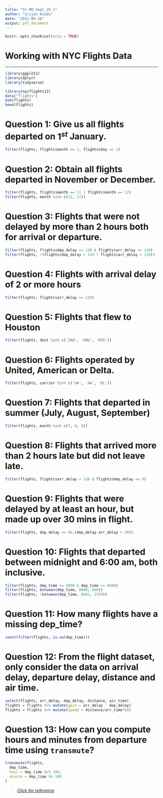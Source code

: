 ```yaml
---
title: "SC-MD_Sept_26-1"
author: "Srijan Kundu"
date: "2022-09-26"
output: pdf_document
---
```


```r
knitr::opts_chunk$set(echo = TRUE)
```
# Working with NYC Flights Data

---


```r
library(ggplot2)
library(dplyr)
library(tidyverse)
```


```r
library(nycflights13)
data("flights")
dim(flights)
head(flights)
```

# Question 1: Give us all flights departed on $1^{st}$ January.

```r
filter(flights, flights$month == 1, flights$day == 1)
```
# Question 2: Obtain all flights departed in November or December.
```r
filter(flights, flights$month == 11 | flights$month == 12)
filter(flights, month %in% c(11, 12))
```
# Question 3: Flights that were not delayed by more than 2 hours both for arrival or departure.

```r
filter(flights, flights$dep_delay <= 120 & flights$arr_delay <= 120)
filter(flights, !(flights$dep_delay > 120 | flights$arr_delay > 120))
```
# Question 4: Flights with arrival delay of 2 or more hours
```r
filter(flights, flights$arr_delay >= 120)
```
# Question 5: Flights that flew to Houston
```r
filter(flights, dest %in% c('IAH', 'HOU', 'EFD'))
```
# Question 6: Flights operated by United, American or Delta.
```r
filter(flights, carrier %in% c('UA', 'AA', 'DL'))
```
# Question 7: Flights that departed in summer (July, August, September)
```r
filter(flights, month %in% c(7, 8, 9))
```
# Question 8: Flights that arrived more than 2 hours late but did not leave late.
```r
filter(flights, flights$arr_delay > 120 & flights$dep_delay <= 0)
```
# Question 9: Flights that were delayed by at least an hour, but made up over 30 mins in flight.
```r
filter(flights, dep_delay >= 60,(dep_delay-arr_delay > 30))
```
# Question 10: Flights that departed between midnight and 6:00 am, both inclusive.

```r
filter(flights, dep_time >= 0000 & dep_time <= 0600)
filter(flights, between(dep_time, 0000, 600))
filter(flights, !between(dep_time, 0601, 2359))
```
# Question 11: How many flights have a missing dep_time? 
```r
count(filter(flights, is.na(dep_time)))
```
# Question 12: From the flight dataset, only consider the data on arrival delay, departure delay, distance and air time.
```r
select(flights, arr_delay, dep_delay, distance, air_time)
flights = flights %>% mutate(gain = arr_delay - dep_delay)
flights = flights %>% mutate(speed = distance/arr_time*60)
```
# Question 13: How can you compute hours and minutes from departure time using `transmute`?
```r
transmute(flights,
  dep_time,
  hour = dep_time %/% 100,
  minute = dep_time %% 100
)
```



> [_Click for reference_](https://rpubs.com/bjp-gu/580705)








